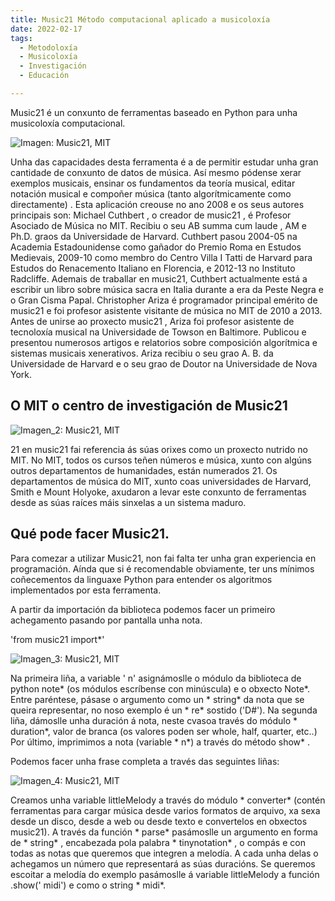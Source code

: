 ```yaml
---
title: Music21 Método computacional aplicado a musicoloxía
date: 2022-02-17
tags:
  - Metodoloxía
  - Musicoloxía
  - Investigación
  - Educación

---
```


Music21 é un conxunto de ferramentas baseado en  Python para unha musicoloxía computacional. 

![Imagen: Music21, MIT](./music21_1.jpg)

Unha das capacidades desta ferramenta é a de permitir estudar unha gran cantidade de conxunto de datos de música. 
Así mesmo pódense xerar exemplos musicais,  ensinar os fundamentos da teoría musical, editar notación musical e compoñer música (tanto  algorítmicamente como directamente) .
Esta aplicación creouse no ano 2008 e os seus autores principais son:
Michael  Cuthbert , o creador de  music21 , é Profesor Asociado de Música no  MIT. Recibiu o seu  AB  summa  cum laude , AM e  Ph.D. graos da Universidade de  Harvard.  Cuthbert pasou 2004-05 na Academia Estadounidense como gañador do Premio Roma en Estudos Medievais, 2009-10 como membro do Centro Villa I  Tatti de  Harvard para Estudos do Renacemento Italiano en  Florencia, e 2012-13 no Instituto Radcliffe. 
Ademais de traballar en  music21,  Cuthbert actualmente está a escribir un libro sobre música sacra en Italia durante a era da Peste Negra e o Gran Cisma Papal.
Christopher  Ariza é programador principal emérito de  music21 e foi profesor asistente visitante de música no  MIT de 2010 a 2013. Antes de unirse ao proxecto  music21 ,  Ariza foi profesor asistente de tecnoloxía musical na Universidade de  Towson en Baltimore. Publicou e presentou numerosos artigos e relatorios sobre composición  algorítmica e sistemas musicais xenerativos.  Ariza recibiu o seu grao A. B. da Universidade de  Harvard e o seu grao de Doutor na Universidade de Nova York.



## O MIT o centro de investigación de Music21

![Imagen_2: Music21, MIT](./music21-0.jpg) 

 21  en   music21 fai referencia ás súas orixes como un proxecto nutrido no  MIT. No  MIT, todos os cursos teñen números e música, xunto con algúns outros departamentos de humanidades, están numerados 21. Os departamentos de música do  MIT, xunto coas universidades de  Harvard, Smith e  Mount  Holyoke, axudaron a levar este conxunto de ferramentas desde as súas raíces máis sinxelas a un sistema maduro.


## Qué pode facer Music21.


Para comezar a utilizar Music21, non fai falta ter unha gran experiencia en programación. Aínda que si é recomendable obviamente, ter uns mínimos coñecementos da linguaxe Python  para entender os algoritmos implementados por esta ferramenta. 

A partir da importación da biblioteca  podemos facer un primeiro achegamento pasando por pantalla unha nota. 

'from music21 import*'

![Imagen_3: Music21, MIT](./note.jpg) 


Na primeira liña, a variable ' n' asignámoslle o módulo da biblioteca de  python note* (os módulos escríbense con minúscula) e o obxecto  Note*. Entre paréntese, pásase o argumento como un * string* da nota que se queira representar, no noso exemplo é un * re* sostido ('D#').
Na segunda liña, dámoslle unha duración á nota, neste  cvasoa  través do módulo * duration*, valor de branca (os valores poden ser  whole,  half,  quarter, etc..)
Por último, imprimimos a nota (variable * n*) a través do método  show* .

Podemos facer unha frase completa a través das seguintes liñas:

  ![Imagen_4: Music21, MIT](./melody.jpg) 

Creamos unha variable  littleMelody a través do módulo * converter* (contén ferramentas para cargar música desde varios formatos de arquivo, xa sexa desde un disco, desde a web ou desde texto e convertelos en obxectos  music21). A través da función * parse* pasámoslle un argumento en forma de * string* , encabezada pola palabra  * tinynotation* , o compás e con todas as notas que queremos que integren a melodía. A cada unha delas o achegamos un número que representará as súas duracións. 
Se queremos escoitar a melodía do exemplo pasámoslle á variable  littleMelody a función .show(' midi') e como o  string * midi*.

